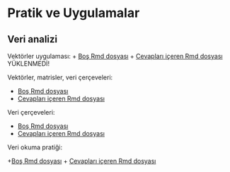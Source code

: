 # Pratik ve Uygulamalar

## Veri analizi

Vektörler uygulaması: 
+ [Boş Rmd dosyası](https://raw.githubusercontent.com/emrahkirdok/ybva/main/10-ekler/pratikler/vektorler.Rmd)
+ [Cevapları içeren Rmd dosyası]() YÜKLENMEDİ!

Vektörler, matrisler, veri çerçeveleri:

+ [Boş Rmd dosyası](https://raw.githubusercontent.com/emrahkirdok/ybva/main/10-ekler/pratikler/vektorler-matrisler-veri-cerceveleri.Rmd)
+ [Cevapları içeren Rmd dosyası](https://raw.githubusercontent.com/emrahkirdok/ybva/main/10-ekler/pratikler/cevaplar/vektorler-matrisler-veri-cerceveleri.Rmd)

Veri çerçeveleri:

+ [Boş Rmd dosyası](https://raw.githubusercontent.com/emrahkirdok/ybva/main/10-ekler/pratikler/veri-cerceveleri.Rmd)
+ [Cevapları içeren Rmd dosyası](https://raw.githubusercontent.com/emrahkirdok/ybva/main/10-ekler/pratikler/cevaplar/veri-cerceveleri.Rmd)

Veri okuma pratiği:

+[Boş Rmd dosyası](https://raw.githubusercontent.com/emrahkirdok/ybva/main/10-ekler/pratikler/pratik-veri-okuma.Rmd)
+ [Cevapları içeren Rmd dosyası](https://github.com/emrahkirdok/ybva/edit/main/10-ekler/pratikler/cevaplar/pratik-veri-okuma.Rmd)
